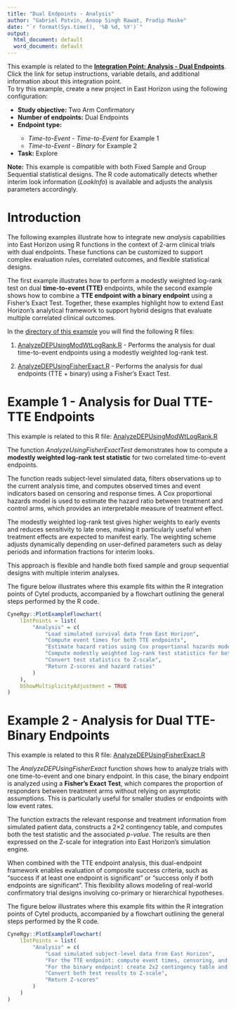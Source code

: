 ```yaml
---
title: "Dual Endpoints - Analysis"
author: "Gabriel Potvin, Anoop Singh Rawat, Pradip Maske"
date: "`r format(Sys.time(), '%B %d, %Y')`"
output:
  html_document: default
  word_document: default
---
```


<div class="alert alert-primary" role="alert">
<p style="margin-bottom:0">This example is related to the <a href="IntegrationPointAnalysisDual.html" class="alert-link">**Integration Point: Analysis - Dual Endpoints**</a>. Click the link for setup instructions, variable details, and additional information about this integration point.</p></div>

<div class="alert alert-danger" role="alert">
To try this example, create a new project in East Horizon using the following configuration:
<ul style="margin-bottom:0">
<li>**Study objective:** Two Arm Confirmatory</li>
<li>**Number of endpoints:** Dual Endpoints</li>
<li>**Endpoint type:**</li>
<ul style="margin-bottom:0">
<li>*Time-to-Event - Time-to-Event* for Example 1</li>
<li>*Time-to-Event - Binary* for Example 2</li>
</ul>
<li>**Task:** Explore</li>
</ul></div>

<div class="alert alert-warning" role="alert">
<p style="margin-bottom:0">**Note:** This example is compatible with both Fixed Sample and Group Sequential statistical designs. The R code automatically detects whether interim look information (*LookInfo*) is available and adjusts the analysis parameters accordingly.</p>
</div>

# Introduction

The following examples illustrate how to integrate new *analysis* capabilities into East Horizon using R functions in the context of 2-arm clinical trials with dual endpoints. These functions can be customized to support complex evaluation rules, correlated outcomes, and flexible statistical designs.

The first example illustrates how to perform a modestly weighted log-rank test on dual **time-to-event (TTE)** endpoints, while the second example shows how to combine a **TTE endpoint with a binary endpoint** using a Fisher's Exact Test. Together, these examples highlight how to extend East Horizon's analytical framework to support hybrid designs that evaluate multiple correlated clinical outcomes.

In the [directory of this example](https://github.com/Cytel-Inc/CyneRgy/tree/main/inst/Examples/DEPOutcomeAnalysis) you will find the following R files:

1. [AnalyzeDEPUsingModWtLogRank.R](https://github.com/Cytel-Inc/CyneRgy/blob/main/inst/Examples/DEPOutcomeAnalysis/AnalyzeDEPUsingModWtLogRank.R) - Performs the analysis for dual time-to-event endpoints using a modestly weighted log-rank test.

2. [AnalyzeDEPUsingFisherExact.R](https://github.com/Cytel-Inc/CyneRgy/blob/main/inst/Examples/DEPOutcomeAnalysis/AnalyzeDEPUsingFisherExact.R) - Performs the analysis for dual endpoints (TTE + binary) using a Fisher's Exact Test.


# Example 1 - Analysis for Dual TTE-TTE Endpoints

<div class="alert alert-primary" role="alert">
  <p style="margin-bottom:0"> This example is related to this R file: <a href="https://github.com/Cytel-Inc/CyneRgy/blob/main/inst/Examples/DEPOutcomeAnalysis/AnalyzeDEPUsingModWtLogRank.R" class="alert-link">AnalyzeDEPUsingModWtLogRank.R</a></p>
</div>

The function *AnalyzeUsingFisherExactTest* demonstrates how to compute a **modestly weighted log-rank test statistic** for two correlated time-to-event endpoints.  

The function reads subject-level simulated data, filters observations up to the current analysis time, and computes observed times and event indicators based on censoring and response times. A Cox proportional hazards model is used to estimate the hazard ratio between treatment and control arms, which provides an interpretable measure of treatment effect.

The modestly weighted log-rank test gives higher weights to early events and reduces sensitivity to late ones, making it particularly useful when treatment effects are expected to manifest early. The weighting scheme adjusts dynamically depending on user-defined parameters such as delay periods and information fractions for interim looks.  

This approach is flexible and handle both fixed sample and group sequential designs with multiple interim analyses.

The figure below illustrates where this example fits within the R integration points of Cytel products, accompanied by a flowchart outlining the general steps performed by the R code.

```r
CyneRgy::PlotExampleFlowchart(
    lIntPoints = list(
        "Analysis" = c(
            "Load simulated survival data from East Horizon",
            "Compute event times for both TTE endpoints",
            "Estimate hazard ratios using Cox proportional hazards models",
            "Compute modestly weighted log-rank test statistics for both endpoints",
            "Convert test statistics to Z-scale",
            "Return Z-scores and hazard ratios"
        )
    ),
    bShowMultiplicityAdjustment = TRUE
)
```

# Example 2 - Analysis for Dual TTE-Binary Endpoints

<div class="alert alert-primary" role="alert">
  <p style="margin-bottom:0"> This example is related to this R file: <a href="https://github.com/Cytel-Inc/CyneRgy/blob/main/inst/Examples/DEPOutcomeAnalysis/AnalyzeDEPUsingFisherExact.R" class="alert-link">AnalyzeDEPUsingFisherExact.R</a></p>
</div>

The *AnalyzeDEPUsingFisherExact* function shows how to analyze trials with one time-to-event and one binary endpoint. In this case, the binary endpoint is analyzed using a **Fisher’s Exact Test**, which compares the proportion of responders between treatment arms without relying on asymptotic assumptions. This is particularly useful for smaller studies or endpoints with low event rates.  

The function extracts the relevant response and treatment information from simulated patient data, constructs a 2×2 contingency table, and computes both the test statistic and the associated *p-value*. The results are then expressed on the Z-scale for integration into East Horizon’s simulation engine.  

When combined with the TTE endpoint analysis, this dual-endpoint framework enables evaluation of composite success criteria, such as "success if at least one endpoint is significant" or "success only if both endpoints are significant". This flexibility allows modeling of real-world confirmatory trial designs involving co-primary or hierarchical hypotheses.

The figure below illustrates where this example fits within the R integration points of Cytel products, accompanied by a flowchart outlining the general steps performed by the R code.

```r
CyneRgy::PlotExampleFlowchart(
    lIntPoints = list(
        "Analysis" = c(
            "Load simulated subject-level data from East Horizon",
            "For the TTE endpoint: compute event times, censoring, and log-rank test statistic",
            "For the binary endpoint: create 2x2 contingency table and run Fisher’s Exact Test",
            "Convert both test results to Z-scale",
            "Return Z-scores"
        )
    )
)
```

